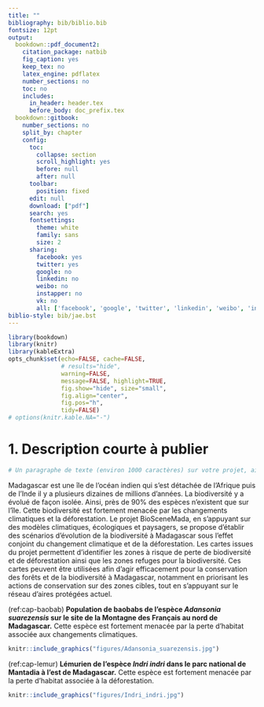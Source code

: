 ```yaml
---
title: ""
bibliography: bib/biblio.bib
fontsize: 12pt
output:
  bookdown::pdf_document2:
    citation_package: natbib
    fig_caption: yes
    keep_tex: no
    latex_engine: pdflatex
    number_sections: no
    toc: no
    includes:
      in_header: header.tex
      before_body: doc_prefix.tex
  bookdown::gitbook:
    number_sections: no
    split_by: chapter  
    config:
      toc:
        collapse: section
        scroll_highlight: yes
        before: null
        after: null
      toolbar:
        position: fixed
      edit: null
      download: ["pdf"]
      search: yes
      fontsettings:
        theme: white
        family: sans
        size: 2
      sharing:
        facebook: yes
        twitter: yes
        google: no
        linkedin: no
        weibo: no
        instapper: no
        vk: no
        all: ['facebook', 'google', 'twitter', 'linkedin', 'weibo', 'instapaper']
biblio-style: bib/jae.bst
---
```


```r
library(bookdown)
library(knitr)
library(kableExtra)
opts_chunk$set(echo=FALSE, cache=FALSE,
               # results="hide", 
               warning=FALSE,
               message=FALSE, highlight=TRUE,
               fig.show="hide", size="small",
               fig.align="center",
               fig.pos="h",
               tidy=FALSE)
# options(knitr.kable.NA="-")
```

# 1. Description courte à publier

```r
# Un paragraphe de texte (environ 1000 caractères) sur votre projet, ainsi qu'au moins une photo libre de droits, pour publication sur le site de # la FRB, à destination d’un public large. La FRB se réserve le droit de modifier ce texte avant publication sur son site.
```

Madagascar est une île de l'océan indien qui s'est détachée de l'Afrique puis de l'Inde il y a plusieurs dizaines de millions d'années. La biodiversité y a évolué de façon isolée. Ainsi, près de 90% des espèces n'existent que sur l'île. Cette biodiversité est fortement menacée par les changements climatiques et la déforestation. Le projet BioSceneMada, en s'appuyant sur des modèles climatiques, écologiques et paysagers, se propose d'établir des scénarios d'évolution de la biodiversité à Madagascar sous l'effet conjoint du changement climatique et de la déforestation. Les cartes issues du projet permettent d'identifier les zones à risque de perte de biodiversité et de déforestation ainsi que les zones refuges pour la biodiversité. Ces cartes peuvent être utilisées afin d'agir efficacement pour la conservation des forêts et de la biodiversité à Madagascar, notamment en priorisant les actions de conservation sur des zones cibles, tout en s'appuyant sur le réseau d'aires protégées actuel.

(ref:cap-baobab) **Population de baobabs de l'espèce _Adansonia suarezensis_ sur le site de la Montagne des Français au nord de Madagascar.** Cette espèce est fortement menacée par la perte d'habitat associée aux changements climatiques.

```r
knitr::include_graphics("figures/Adansonia_suarezensis.jpg")
```

(ref:cap-lemur) **Lémurien de l'espèce _Indri indri_ dans le parc national de Mantadia à l'est de Madagascar.** Cette espèce est fortement menacée par la perte d'habitat associée à la déforestation.

```r
knitr::include_graphics("figures/Indri_indri.jpg")
```
